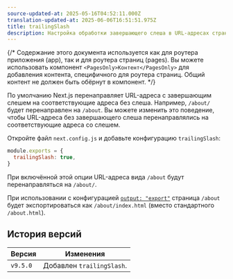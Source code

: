 ```yaml
---
source-updated-at: 2025-05-16T04:52:11.000Z
translation-updated-at: 2025-06-06T16:51:51.975Z
title: trailingSlash
description: Настройка обработки завершающего слеша в URL-адресах страниц Next.js.
---
```


{/* Содержание этого документа используется как для роутера приложения (app), так и для роутера страниц (pages). Вы можете использовать компонент `<PagesOnly>Контент</PagesOnly>` для добавления контента, специфичного для роутера страниц. Общий контент не должен быть обёрнут в компонент. */}

По умолчанию Next.js перенаправляет URL-адреса с завершающим слешем на соответствующие адреса без слеша. Например, `/about/` будет перенаправлен на `/about`. Вы можете изменить это поведение, чтобы URL-адреса без завершающего слеша перенаправлялись на соответствующие адреса со слешем.

Откройте файл `next.config.js` и добавьте конфигурацию `trailingSlash`:

```js filename="next.config.js"
module.exports = {
  trailingSlash: true,
}
```

При включённой этой опции URL-адреса вида `/about` будут перенаправляться на `/about/`.

При использовании с конфигурацией [`output: "export"`](/docs/app/building-your-application/deploying/static-exports) страница `/about` будет экспортироваться как `/about/index.html` (вместо стандартного `/about.html`).

## История версий

| Версия   | Изменения                |
| -------- | ------------------------ |
| `v9.5.0` | Добавлен `trailingSlash`. |